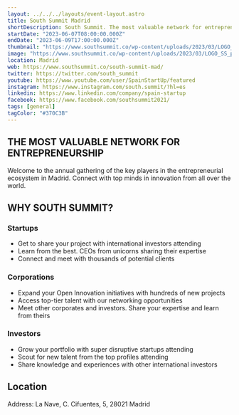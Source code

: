 ```yaml
---
layout: ../../../layouts/event-layout.astro
title: South Summit Madrid
shortDescription: South Summit. The most valuable network for entrepreneurship and business.
startDate: "2023-06-07T08:00:00.000Z"
endDate: "2023-06-09T17:00:00.000Z"
thumbnail: "https://www.southsummit.co/wp-content/uploads/2023/03/LOGO_SS_preview.jpg"
image: "https://www.southsummit.co/wp-content/uploads/2023/03/LOGO_SS_preview.jpg"
location: Madrid
web: https://www.southsummit.co/south-summit-mad/
twitter: https://twitter.com/south_summit
youtube: https://www.youtube.com/user/SpainStartUp/featured
instagram: https://www.instagram.com/south.summit/?hl=es
linkedin: https://www.linkedin.com/company/spain-startup
facebook: https://www.facebook.com/southsummit2021/
tags: [general]
tagColor: "#370C3B"
---
```


## THE MOST VALUABLE NETWORK FOR ENTREPRENEURSHIP

Welcome to the annual gathering of the key players in the entrepreneurial ecosystem in Madrid. Connect with top minds in innovation from all over the world.

## WHY SOUTH SUMMIT?

### Startups

- Get to share your project with international investors attending
- Learn from the best. CEOs from unicorns sharing their expertise
- Connect and meet with thousands of potential clients

### Corporations

- Expand your Open Innovation initiatives with hundreds of new projects
- Access top-tier talent with our networking opportunities
- Meet other corporates and investors. Share your expertise and learn from theirs

### Investors

- Grow your portfolio with super disruptive startups attending
- Scout for new talent from the top profiles attending
- Share knowledge and experiences with other international investors

## Location

Address: La Nave, C. Cifuentes, 5, 28021 Madrid

<GoogleMap src="https://www.google.com/maps/embed?pb=!1m18!1m12!1m3!1d3040.7632618974935!2d-3.698191148637265!3d40.34759737927201!2m3!1f0!2f0!3f0!3m2!1i1024!2i768!4f13.1!3m3!1m2!1s0xd4226dc6a64c46b%3A0x23e1b239d4aea935!2sLa%20Nave!5e0!3m2!1ses!2ses!4v1679465962027!5m2!1ses!2ses" ariaLabel="Address: La Nave, C. Cifuentes, 5, 28021 Madrid" />
